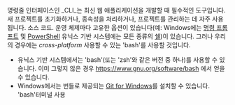 명령줄 인터페이스인 _CLI_는 최신 웹 애플리케이션을 개발할 때 필수적인 도구입니다.
새 프로젝트를 초기화하거나, 종속성을 처리하거나, 프로젝트를 관리하는 데 자주 사용됩니다.
소스 코드. 운영 체제마다 고유한 옵션이 있습니다(예: Windows에는
[명령 프롬프트](https://en.wikipedia.org/wiki/Cmd.exe) 및 [PowerShell](https://en.wikipedia.org/wiki/PowerShell)
유닉스 기반 시스템에는 모든 종류의 [쉘](https://en.wikipedia.org/wiki/Unix_shell))이 있습니다.
그러나 우리의 경우에는 _cross-platform_ 사용할 수 있는 'bash'를 사용할 것입니다.

- 유닉스 기반 시스템에서는 'bash'(또는 'zsh'와 같은 버전 중 하나)를 사용할 수 있습니다.
이미 그렇지 않은 경우 https://www.gnu.org/software/bash 에서 얻을 수 있습니다.
- Windows에서는 번들로 제공되는 [Git for Windows](https://gitforwindows.org)를 설치할 수 있습니다.
'bash'터미널 사용